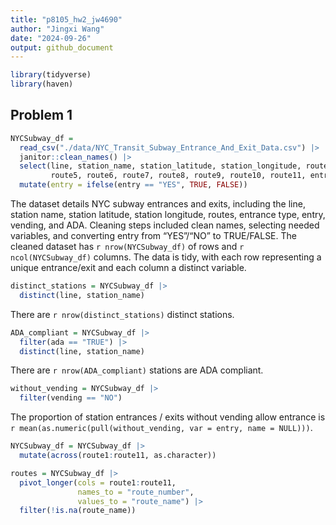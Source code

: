 ```yaml
---
title: "p8105_hw2_jw4690"
author: "Jingxi Wang"
date: "2024-09-26"
output: github_document
---
```


```r
library(tidyverse)
library(haven)
```

## Problem 1

```r
NYCSubway_df = 
  read_csv("./data/NYC_Transit_Subway_Entrance_And_Exit_Data.csv") |>
  janitor::clean_names() |>
  select(line, station_name, station_latitude, station_longitude, route1, route2, route3, route4,
         route5, route6, route7, route8, route9, route10, route11, entry, vending, entrance_type, ada) |>
  mutate(entry = ifelse(entry == "YES", TRUE, FALSE))
```

The dataset details NYC subway entrances and exits, including the line, station name, station latitude, station longitude, routes, entrance type, entry, vending, and ADA. Cleaning steps included clean names, selecting needed variables, and converting entry from "YES"/"NO" to TRUE/FALSE. The cleaned dataset has `r nrow(NYCSubway_df)` of rows and  `r ncol(NYCSubway_df)` columns. The data is tidy, with each row representing a unique entrance/exit and each column a distinct variable.

```r
distinct_stations = NYCSubway_df |>
  distinct(line, station_name)
```

There are `r nrow(distinct_stations)` distinct stations.

```r
ADA_compliant = NYCSubway_df |>
  filter(ada == "TRUE") |>
  distinct(line, station_name)
```

There are `r nrow(ADA_compliant)` stations are ADA compliant.

```r
without_vending = NYCSubway_df |>
  filter(vending == "NO")
```

The proportion of station entrances / exits without vending allow entrance is `r mean(as.numeric(pull(without_vending, var = entry, name = NULL)))`.

```r
NYCSubway_df = NYCSubway_df |>
  mutate(across(route1:route11, as.character))

routes = NYCSubway_df |>
  pivot_longer(cols = route1:route11,
               names_to = "route_number",
               values_to = "route_name") |>
  filter(!is.na(route_name))
```

